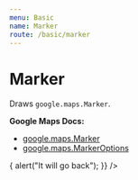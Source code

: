 ```yaml
---
menu: Basic
name: Marker
route: /basic/marker
---
```




# Marker

Draws `google.maps.Marker`.

**Google Maps Docs:**

- [google.maps.Marker](https://developers.google.com/maps/documentation/javascript/reference#Marker)
- [google.maps.MarkerOptions](https://developers.google.com/maps/documentation/javascript/reference#MarkerOptions)

<Playground>
  <DocsMap>
    <Marker
      animation="BOUNCE"
      draggable={true}
      position={{ lat: 36, lng: -122 }}
      onDragEnd={() => {
        alert("It will go back");
      }}
    />
  </DocsMap>
</Playground>

<PropsTable of={Marker} />
